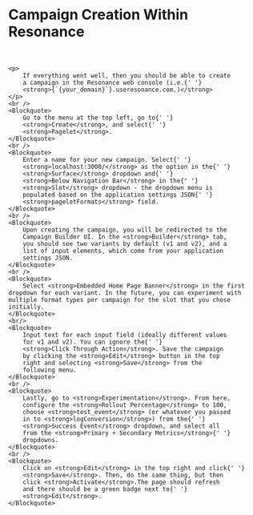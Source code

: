 
# Campaign Creation Within Resonance
<br/>

<Theme>

    <p>
        If everything went well, then you should be able to create
        a campaign in the Resonance web console (i.e.{' '}
        <strong>{`{your_domain}`}.useresonance.com.)</strong>
    </p>
    <br />
    <Blockquote>
        Go to the menu at the top left, go to{' '}
        <strong>Create</strong>, and select{' '}
        <strong>Pagelet</strong>.
    </Blockquote>
    <br />
    <Blockquote>
        Enter a name for your new campaign. Select{' '}
        <strong>localhost:3000/</strong> as the option in the{' '}
        <strong>Surface</strong> dropdown and{' '}
        <strong>Below Navigation Bar</strong> in the{' '}
        <strong>Slot</strong> dropdown - the dropdown menu is
        populated based on the application settings JSON{' '}
        <strong>pageletFormats</strong> field.
    </Blockquote>
    <br />
    <Blockquote>
        Upon creating the campaign, you will be redirected to the
        Campaign Builder UI. In the <strong>Builder</strong> tab,
        you should see two variants by default (v1 and v2), and a
        list of input elements, which come from your application
        settings JSON.
    </Blockquote>
    <br />
    <Blockquote>
        Select <strong>Embedded Home Page Banner</strong> in the first dropdown for each variant. In the future, you can experiment with multiple format types per campaign for the slot that you chose initially.
    </Blockquote>
    <br/>
    <Blockquote>
        Input text for each input field (ideally different values
        for v1 and v2). You can ignore the{' '}
        <strong>Click Through Action</strong>. Save the campaign
        by clicking the <strong>Edit</strong> button in the top
        right and selecting <strong>Save</strong> from the
        following menu.
    </Blockquote>
    <br />
    <Blockquote>
        Lastly, go to <strong>Experimentation</strong>. From here,
        configure the <strong>Rollout Percentage</strong> to 100,
        choose <strong>test_event</strong> (or whatever you passed
        in to <strong>logConversion</strong>) from the{' '}
        <strong>Success Event</strong> dropdown, and select all
        from the <strong>Primary + Secondary Metrics</strong>{' '}
        dropdowns.
    </Blockquote>
    <br />
    <Blockquote>
        Click on <strong>Edit</strong> in the top right and click{' '}
        <strong>Save</strong>. Then, do the same thing, but then
        click <strong>Activate</strong>.The page should refresh
        and there should be a green badge next to{' '}
        <strong>Edit</strong>.
    </Blockquote>
</Theme>
